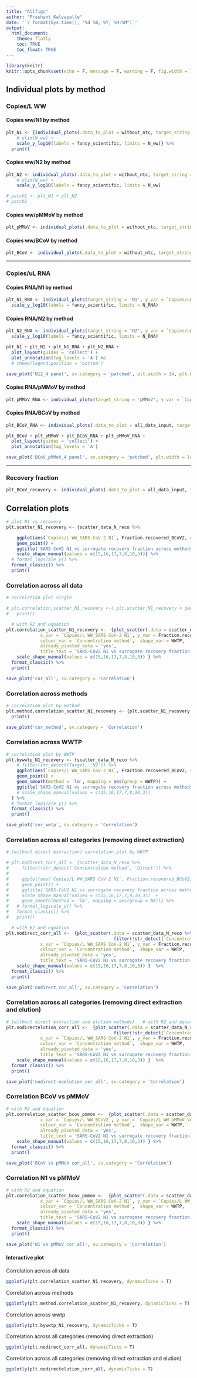 ```yaml
---
title: "Allfigs"
author: "Prashant Kalvapalle"
date: '`r format(Sys.time(), "%d %B, %Y; %H:%M")`'
output: 
  html_document:
    theme: flatly
    toc: TRUE
    toc_float: TRUE
---
```



```r
library(knitr)
knitr::opts_chunk$set(echo = F, message = F, warning = F, fig.width = 12, fig.height = 4)

```

## Individual plots by method 

### Copies/L WW 

#### Copies ww/N1 by method
```r
plt_N1 <- {individual_plots(.data_to_plot = without_ntc, target_string = 'N1', plt.save = 'no') + 
    # ylim(N_ww) +
    scale_y_log10(labels = fancy_scientific, limits = N_ww)} %>% 
  print()
```

#### Copies ww/N2 by method
```r
plt_N2 <- individual_plots(.data_to_plot = without_ntc, target_string = 'N2', plt.save = 'no') + 
    # ylim(N_ww) +
    scale_y_log10(labels = fancy_scientific, limits = N_ww)

# patch1 <- plt_N1 + plt_N2
# patch1
```

#### Copies ww/pMMoV by method
```r
plt_pMMoV <- individual_plots(.data_to_plot = without_ntc, target_string = 'pMMoV')
```

#### Copies ww/BCoV by method
```r
plt_BCoV <- individual_plots(.data_to_plot = without_ntc, target_string = 'BCoV')
```

--------------------------------------------------------------------------------------

### Copies/uL RNA

#### Copies RNA/N1 by method
```r
plt_N1_RNA <- individual_plots(target_string = 'N1', y_var = `Copies/uL RNA`, plt.save = 'no') +
  scale_y_log10(labels = fancy_scientific, limits = N_RNA)
```

#### Copies RNA/N2 by method
```r
plt_N2_RNA <- individual_plots(target_string = 'N2', y_var = `Copies/uL RNA`, plt.save = 'no') +
  scale_y_log10(labels = fancy_scientific, limits = N_RNA)

plt_N1 + plt_N2 + plt_N1_RNA + plt_N2_RNA + 
  plot_layout(guides = 'collect') + 
  plot_annotation(tag_levels = 'A') #& 
  # theme(legend.position = 'bottom')

save_plot('N12_4 panel', sv.category = 'patched', plt.width = 14, plt.height = 7)
```


#### Copies RNA/pMMoV by method
```r
plt_pMMoV_RNA <- individual_plots(target_string = 'pMMoV', y_var = `Copies/uL RNA`)
```


#### Copies RNA/BCoV by method
```r
plt_BCoV_RNA <- individual_plots(.data_to_plot = all_data_input, target_string = 'BCoV', y_var = `Copies/uL RNA`)

plt_BCoV + plt_pMMoV + plt_BCoV_RNA + plt_pMMoV_RNA + 
  plot_layout(guides = 'collect') + 
  plot_annotation(tag_levels = 'A')

save_plot('BCoV_pMMoV_4 panel', sv.category = 'patched', plt.width = 14, plt.height = 7)
```

--------------------------------------------------------------------------------------
### Recovery fraction
```r
plt_BCoV_recovery <- individual_plots(.data_to_plot = all_data_input, target_string = 'BCoV', y_var = Fraction.recovered)
```


## Correlation plots

```r

# plot N1 vs recovery
plt.scatter_N1_recovery <- {scatter_data_N_reco %>% 

    ggplot(aes(`Copies/L WW_SARS CoV-2 N1`, Fraction.recovered_BCoV2, colour = `Concentration method`,  shape = WWTP)) + 
    geom_point() +
    ggtitle('SARS-CoV2 N1 vs surrogate recovery fraction across methods') + 
    scale_shape_manual(values = c(15,16,17,7,8,10,3))} %>% 
  # format_logscale_y() %>%
  format_classic() %>% 
  print()

```

### Correlation across all data
```r

# correlation plot single

# plt.correlation_scatter_N1_recovery <-{ plt.scatter_N1_recovery + geom_smooth(method = 'lm', mapping = aes(group = NA))} %>% 
#   print()

  # with R2 and equation
plt.correlation_scatter_N1_recovery <-  {plot_scatter(.data = scatter_data_N_reco,
             x_var = `Copies/L WW_SARS CoV-2 N1`, y_var = Fraction.recovered_BCoV2,
             colour_var = `Concentration method`,  shape_var = WWTP,
             already_pivoted_data = 'yes',
             title_text = 'SARS-CoV2 N1 vs surrogate recovery fraction across methods') + 
    scale_shape_manual(values = c(15,16,17,7,8,10,3)) } %>% 
  format_classic() %>% 
  print()

save_plot('cor_all', sv.category = 'Correlation')

```

### Correlation across methods
```r

# correlation plot by method
plt.method.correlation_scatter_N1_recovery <- {plt.scatter_N1_recovery + geom_smooth(method = 'lm', mapping = aes(group = `Concentration method`))} %>% 
  print()

save_plot('cor_method', sv.category = 'Correlation')

```

### Correlation across WWTP
```r

# correlation plot by WWTP
plt.bywwtp_N1_recovery <- {scatter_data_N_reco %>% 
    # filter(str_detect(Target, 'N2')) %>% 
    ggplot(aes(`Copies/L WW_SARS CoV-2 N1`, Fraction.recovered_BCoV2, shape = `Concentration method`,  colour = WWTP)) + 
    geom_point() +
    geom_smooth(method = 'lm', mapping = aes(group = WWTP)) +
    ggtitle('SARS-CoV2 N1 vs surrogate recovery fraction across methods') #+ 
    # scale_shape_manual(values = c(15,16,17,7,8,10,3))
  } %>%
  # format_logscale_y() %>%
  format_classic() %>% 
  print()

save_plot('cor_wwtp', sv.category = 'Correlation')

```

### Correlation across all categories (removing direct extraction)
```r

# (without direct extraction) correlation plot by WWTP

# plt.nodirect_corr_all <- {scatter_data_N_reco %>% 
#     filter(!str_detect(`Concentration method`, 'Direct')) %>% 
#     
#     ggplot(aes(`Copies/L WW_SARS CoV-2 N1`, Fraction.recovered_BCoV2, colour = `Concentration method`,  shape = WWTP)) + 
#     geom_point() +
#     ggtitle('SARS-CoV2 N1 vs surrogate recovery fraction across methods') + 
#     scale_shape_manual(values = c(15,16,17,7,8,10,3))  +
#     geom_smooth(method = 'lm', mapping = aes(group = NA))} %>% 
#   # format_logscale_y() %>%
#   format_classic() %>% 
#   print()

  # with R2 and equation
plt.nodirect_corr_all <-  {plot_scatter(.data = scatter_data_N_reco %>% 
                                         filter(!str_detect(`Concentration method`, 'Direct')),
             x_var = `Copies/L WW_SARS CoV-2 N1`, y_var = Fraction.recovered_BCoV2,
             colour_var = `Concentration method`,  shape_var = WWTP,
             already_pivoted_data = 'yes',
             title_text = 'SARS-CoV2 N1 vs surrogate recovery fraction across methods') + 
    scale_shape_manual(values = c(15,16,17,7,8,10,3)) }  %>% 
  format_classic() %>% 
  print()

save_plot('nodirect_cor_all', sv.category = 'Correlation')

```


### Correlation across all categories (removing direct extraction and elution)
```r

# (without direct extraction and elution methods)   # with R2 and equation
plt.nodirectelution_corr_all <-  {plot_scatter(.data = scatter_data_N_reco %>% 
                                         filter(!str_detect(`Concentration method`, 'Direct|Elution')),
             x_var = `Copies/L WW_SARS CoV-2 N1`, y_var = Fraction.recovered_BCoV2,
             colour_var = `Concentration method`,  shape_var = WWTP,
             already_pivoted_data = 'yes',
             title_text = 'SARS-CoV2 N1 vs surrogate recovery fraction across methods') + 
    scale_shape_manual(values = c(15,16,17,7,8,10,3)) }  %>% 
  format_classic() %>% 
  print()

save_plot('nodirect-noelution_cor_all', sv.category = 'Correlation')

```

### Correlation BCoV vs pMMoV
```r

# with R2 and equation
plt.correlation_scatter_bcov_pmmov <-  {plot_scatter(.data = scatter_data_N_reco,
             x_var = `Copies/L WW_BCoV2`, y_var = `Copies/L WW_pMMoV_Vgp1`,
             colour_var = `Concentration method`,  shape_var = WWTP,
             already_pivoted_data = 'yes',
             title_text = 'SARS-CoV2 N1 vs surrogate recovery fraction across methods') + 
    scale_shape_manual(values = c(15,16,17,7,8,10,3)) } %>% 
  format_classic() %>% 
  print()

save_plot('BCoV vs pMMoV cor_all', sv.category = 'Correlation')

```

### Correlation N1 vs pMMoV
```r

# with R2 and equation
plt.correlation_scatter_bcov_pmmov <-  {plot_scatter(.data = scatter_data_N_reco,
             x_var = `Copies/L WW_SARS CoV-2 N1`, y_var = `Copies/L WW_pMMoV_Vgp1`,
             colour_var = `Concentration method`,  shape_var = WWTP,
             already_pivoted_data = 'yes',
             title_text = 'SARS-CoV2 N1 vs surrogate recovery fraction across methods') + 
    scale_shape_manual(values = c(15,16,17,7,8,10,3)) } %>% 
  format_classic() %>% 
  print()

save_plot('N1 vs pMMoV cor_all', sv.category = 'Correlation')

```


#### Interactive plot

Correlation across all data
```r
ggplotly(plt.correlation_scatter_N1_recovery, dynamicTicks = T)

```

Correlation across methods
```r
ggplotly(plt.method.correlation_scatter_N1_recovery, dynamicTicks = T)

```

Correlation across wwtp
```r
ggplotly(plt.bywwtp_N1_recovery, dynamicTicks = T)

```

Correlation across all categories (removing direct extraction)
```r
ggplotly(plt.nodirect_corr_all, dynamicTicks = T)

```

Correlation across all categories (removing direct extraction and elution)
```r
ggplotly(plt.nodirectelution_corr_all, dynamicTicks = T)

```

